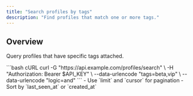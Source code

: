 ```yaml
---
title: "Search profiles by tags"
description: "Find profiles that match one or more tags."
---
```


## Overview

Query profiles that have specific tags attached.

<Steps>
<Step title="Filter by one or multiple tags">
  <RequestExample>
  ```bash cURL
  curl -G "https://api.example.com/profiles/search" \
    -H "Authorization: Bearer $API_KEY" \
    --data-urlencode "tags=beta,vip" \
    --data-urlencode "logic=and"
  ```
  </RequestExample>
</Step>

<Step title="Pagination and sorting">
  - Use `limit` and `cursor` for pagination
  - Sort by `last_seen_at` or `created_at`
</Step>
</Steps>


